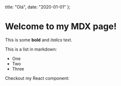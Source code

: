   title: "Olá",
  date: "2020-01-01"
};

# Welcome to my MDX page!
 
This is some **bold** and _italics_ text.
 
This is a list in markdown:
 
- One
- Two
- Three
 
Checkout my React component:
